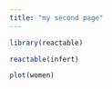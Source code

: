 ```yaml
---
title: "my second page"
---
```


```r
library(reactable)
```

```r
reactable(infert)
```


```r
plot(women)
```
